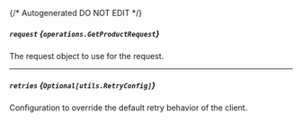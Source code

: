 {/* Autogenerated DO NOT EDIT  */}

##### `request` *{`operations.GetProductRequest`}*
The request object to use for the request.
<Collapsible openLabel={Labels.showProperties} closeLabel={Labels.hideProperties}>
    <GetProductRequest/>
</Collapsible>

---
##### `retries` *{`Optional[utils.RetryConfig]`}*
Configuration to override the default retry behavior of the client.
<Collapsible openLabel={Labels.showProperties} closeLabel={Labels.hideProperties}>
    <Retryconfig/>
</Collapsible>


